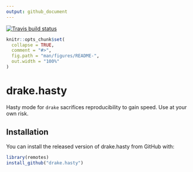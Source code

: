 ```yaml
---
output: github_document
---
```


[![Travis build status](https://travis-ci.org/wlandau/drake.hasty.svg?branch=master)](https://travis-ci.org/wlandau/drake.hasty)

<!-- README.md is generated from README.Rmd. Please edit that file -->

```r
knitr::opts_chunk$set(
  collapse = TRUE,
  comment = "#>",
  fig.path = "man/figures/README-",
  out.width = "100%"
)
```
# drake.hasty

Hasty mode for `drake` sacrifices reproducibility to gain speed. Use at your own risk.

## Installation

You can install the released version of drake.hasty from GitHub with:

``` r
library(remotes)
install_github("drake.hasty")
```
